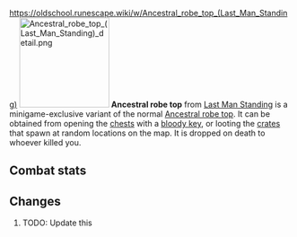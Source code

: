 https://oldschool.runescape.wiki/w/Ancestral_robe_top_(Last_Man_Standing)
{{Infobox Item
|name = Ancestral robe top
|image = [[File:Ancestral robe top (Last Man Standing).png]]
|release = [[5 January]] [[2017]]
|update = Last Man Standing Beta and Splashing Restrictions  # TODO: Update this
|members = No
|quest = No
|tradeable = No
|placeholder = No
|equipable = Yes
|stackable = No
|noteable = Yes
|options = Wear, Drop
|examine = The robe top of a powerful sorceress from a bygone era.
|value = 55
|alchable = No
|weight = 2.721
|id = 27193
}}
[[File:Ancestral robe top (Last Man Standing) detail.png|160px|left]]
'''Ancestral robe top''' from [[Last Man Standing]] is a minigame-exclusive variant of the normal [[Ancestral robe top]]. It can be obtained from opening the [[Chest (Last Man Standing)|chests]] with a [[bloody key]], or looting the [[Crate (Last Man Standing)|crates]] that spawn at random locations on the map. It is dropped on death to whoever killed you.

==Combat stats==
{{Infobox Bonuses
|astab = 0
|aslash = 0
|acrush = 0
|amagic = 35
|arange = -8
|dstab = 42
|dslash = 31
|dcrush = 51
|dmagic = 28
|drange = 0
|str = 0
|rstr = 0
|mdmg = 3
|prayer = 0
|slot = body
|image = [[File:Ancestral robe top (Last Man Standing) equipped male.png|160px]]
|altimage = [[File:Ancestral robe top (Last Man Standing) equipped female.png|160px]]
}}

==Changes==
# TODO: Update this
{{Subject changes header}}
{{Subject changes
|date = 4 August 2016
|update = Last Man Standing
|change = The item was made fully available with the release of Last Man Standing.
}}
{{Subject changes footer}}

{{Last Man Standing In-game Items}}